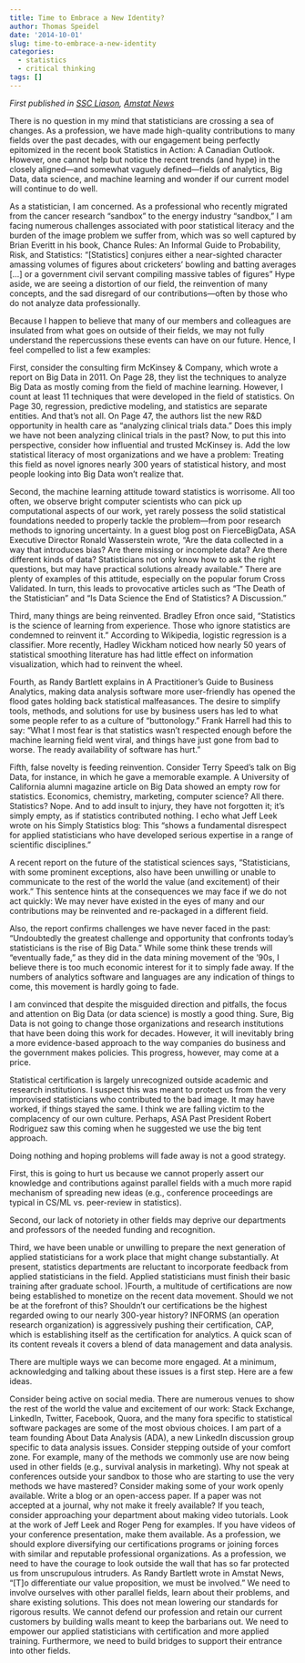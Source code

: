 ```yaml
---
title: Time to Embrace a New Identity?
author: Thomas Speidel
date: '2014-10-01'
slug: time-to-embrace-a-new-identity
categories:
  - statistics
  - critical thinking
tags: []
---
```



*First published in [SSC Liason](https://ssc.ca/en/vol-283-august-2014), [Amstat News](http://magazine.amstat.org/blog/2014/10/01/statview-oct14/)*

There is no question in my mind that statisticians are crossing a sea of changes. As a profession, we have made high-quality contributions to many fields over the past decades, with our engagement being perfectly epitomized in the recent book Statistics in Action: A Canadian Outlook. However, one cannot help but notice the recent trends (and hype) in the closely aligned—and somewhat vaguely defined—fields of analytics, Big Data, data science, and machine learning and wonder if our current model will continue to do well.

As a statistician, I am concerned. As a professional who recently migrated from the cancer research “sandbox” to the energy industry “sandbox,” I am facing numerous challenges associated with poor statistical literacy and the burden of the image problem we suffer from, which was so well captured by Brian Everitt in his book, Chance Rules: An Informal Guide to Probability, Risk, and Statistics: “[Statistics] conjures either a near-sighted character amassing volumes of figures about cricketers’ bowling and batting averages […] or a government civil servant compiling massive tables of figures” Hype aside, we are seeing a distortion of our field, the reinvention of many concepts, and the sad disregard of our contributions—often by those who do not analyze data professionally.

Because I happen to believe that many of our members and colleagues are insulated from what goes on outside of their fields, we may not fully understand the repercussions these events can have on our future. Hence, I feel compelled to list a few examples:

First, consider the consulting firm McKinsey & Company, which wrote a report on Big Data in 2011. On Page 28, they list the techniques to analyze Big Data as mostly coming from the field of machine learning. However, I count at least 11 techniques that were developed in the field of statistics. On Page 30, regression, predictive modeling, and statistics are separate entities. And that’s not all. On Page 47, the authors list the new R&D opportunity in health care as “analyzing clinical trials data.” Does this imply we have not been analyzing clinical trials in the past? Now, to put this into perspective, consider how influential and trusted McKinsey is. Add the low statistical literacy of most organizations and we have a problem: Treating this field as novel ignores nearly 300 years of statistical history, and most people looking into Big Data won’t realize that.

Second, the machine learning attitude toward statistics is worrisome. All too often, we observe bright computer scientists who can pick up computational aspects of our work, yet rarely possess the solid statistical foundations needed to properly tackle the problem—from poor research methods to ignoring uncertainty. In a guest blog post on FierceBigData, ASA Executive Director Ronald Wasserstein wrote, “Are the data collected in a way that introduces bias? Are there missing or incomplete data? Are there different kinds of data? Statisticians not only know how to ask the right questions, but may have practical solutions already available.” There are plenty of examples of this attitude, especially on the popular forum Cross Validated. In turn, this leads to provocative articles such as “The Death of the Statistician” and “Is Data Science the End of Statistics? A Discussion.”

Third, many things are being reinvented. Bradley Efron once said, “Statistics is the science of learning from experience. Those who ignore statistics are condemned to reinvent it.” According to Wikipedia, logistic regression is a classifier. More recently, Hadley Wickham noticed how nearly 50 years of statistical smoothing literature has had little effect on information visualization, which had to reinvent the wheel.

Fourth, as Randy Bartlett explains in A Practitioner’s Guide to Business Analytics, making data analysis software more user-friendly has opened the flood gates holding back statistical malfeasances. The desire to simplify tools, methods, and solutions for use by business users has led to what some people refer to as a culture of “buttonology.” Frank Harrell had this to say: “What I most fear is that statistics wasn’t respected enough before the machine learning field went viral, and things have just gone from bad to worse. The ready availability of software has hurt.”

Fifth, false novelty is feeding reinvention. Consider Terry Speed’s talk on Big Data, for instance, in which he gave a memorable example. A University of California alumni magazine article on Big Data showed an empty row for statistics. Economics, chemistry, marketing, computer science? All there. Statistics? Nope. And to add insult to injury, they have not forgotten it; it’s simply empty, as if statistics contributed nothing. I echo what Jeff Leek wrote on his Simply Statistics blog: This “shows a fundamental disrespect for applied statisticians who have developed serious expertise in a range of scientific disciplines.”

A recent report on the future of the statistical sciences says, “Statisticians, with some prominent exceptions, also have been unwilling or unable to communicate to the rest of the world the value (and excitement) of their work.” This sentence hints at the consequences we may face if we do not act quickly: We may never have existed in the eyes of many and our contributions may be reinvented and re-packaged in a different field.

Also, the report confirms challenges we have never faced in the past: “Undoubtedly the greatest challenge and opportunity that confronts today’s statisticians is the rise of Big Data.” While some think these trends will “eventually fade,” as they did in the data mining movement of the ’90s, I believe there is too much economic interest for it to simply fade away. If the numbers of analytics software and languages are any indication of things to come, this movement is hardly going to fade.

I am convinced that despite the misguided direction and pitfalls, the focus and attention on Big Data (or data science) is mostly a good thing. Sure, Big Data is not going to change those organizations and research institutions that have been doing this work for decades. However, it will inevitably bring a more evidence-based approach to the way companies do business and the government makes policies. This progress, however, may come at a price.

Statistical certification is largely unrecognized outside academic and research institutions. I suspect this was meant to protect us from the very improvised statisticians who contributed to the bad image. It may have worked, if things stayed the same. I think we are falling victim to the complacency of our own culture. Perhaps, ASA Past President Robert Rodriguez saw this coming when he suggested we use the big tent approach.

Doing nothing and hoping problems will fade away is not a good strategy.

First, this is going to hurt us because we cannot properly assert our knowledge and contributions against parallel fields with a much more rapid mechanism of spreading new ideas (e.g., conference proceedings are typical in CS/ML vs. peer-review in statistics).

Second, our lack of notoriety in other fields may deprive our departments and professors of the needed funding and recognition.

Third, we have been unable or unwilling to prepare the next generation of applied statisticians for a work place that might change substantially. At present, statistics departments are reluctant to incorporate feedback from applied statisticians in the field. Applied statisticians must finish their basic training after graduate school. )Fourth, a multitude of certifications are now being established to monetize on the recent data movement. Should we not be at the forefront of this? Shouldn’t our certifications be the highest regarded owing to our nearly 300-year history? INFORMS (an operation research organization) is aggressively pushing their certification, CAP, which is establishing itself as the certification for analytics. A quick scan of its content reveals it covers a blend of data management and data analysis.

There are multiple ways we can become more engaged. At a minimum, acknowledging and talking about these issues is a first step. Here are a few ideas.

Consider being active on social media. There are numerous venues to show the rest of the world the value and excitement of our work: Stack Exchange, LinkedIn, Twitter, Facebook, Quora, and the many fora specific to statistical software packages are some of the most obvious choices. I am part of a team founding About Data Analysis (ADA), a new LinkedIn discussion group specific to data analysis issues. Consider stepping outside of your comfort zone. For example, many of the methods we commonly use are now being used in other fields (e.g., survival analysis in marketing). Why not speak at conferences outside your sandbox to those who are starting to use the very methods we have mastered? Consider making some of your work openly available. Write a blog or an open-access paper. If a paper was not accepted at a journal, why not make it freely available? If you teach, consider approaching your department about making video tutorials. Look at the work of Jeff Leek and Roger Peng for examples. If you have videos of your conference presentation, make them available. As a profession, we should explore diversifying our certifications programs or joining forces with similar and reputable professional organizations. As a profession, we need to have the courage to look outside the wall that has so far protected us from unscrupulous intruders. As Randy Bartlett wrote in Amstat News, “[T]o differentiate our value proposition, we must be involved.” We need to involve ourselves with other parallel fields, learn about their problems, and share existing solutions. This does not mean lowering our standards for rigorous results. We cannot defend our profession and retain our current customers by building walls meant to keep the barbarians out. We need to empower our applied statisticians with certification and more applied training. Furthermore, we need to build bridges to support their entrance into other fields.

